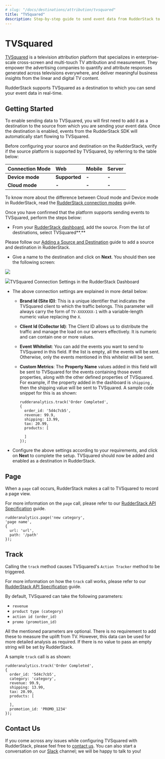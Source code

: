 ```yaml
---
# slug: "/docs/destinations/attribution/tvsquared"
title: "TVSquared"
description: Step-by-step guide to send event data from RudderStack to TVSquared.
---
```


# TVSquared

[TVSquared](https://tvsquared.com/) is a television attribution platform that specializes in enterprise-scale cross-screen and multi-touch TV attribution and measurement. They empower the advertising companies to quantify and attribute responses generated across televisions everywhere, and deliver meaningful business insights from the linear and digital TV content.

RudderStack supports TVSquared as a destination to which you can send your event data in real-time.

## Getting Started

To enable sending data to TVSquared, you will first need to add it as a destination to the source from which you are sending your event data. Once the destination is enabled, events from the RudderStack SDK will automatically start flowing to TVSquared.

Before configuring your source and destination on the RudderStack, verify if the source platform is supported by TVSquared, by referring to the table below:

| **Connection Mode** | **Web**       | **Mobile** | **Server** |
| :------------------ | :------------ | :--------- | :--------- |
| **Device mode**     | **Supported** | **-**      | **-**      |
| **Cloud mode**      | **-**         | **-**      | **-**      |

<div class="infoBlock">

To know more about the difference between Cloud mode and Device mode in RudderStack, read the <a href="../../get-started/rudderstack-connection-modes">RudderStack connection modes</a> guide.

</div>

Once you have confirmed that the platform supports sending events to TVSquared, perform the steps below:

- From your [RudderStack dashboard](https://app.rudderlabs.com/), add the source. From the list of destinations, select TVSquared**.**

<div class="infoBlock">

Please follow our [Adding a Source and Destination](https://rudderstack.com/docs/get-started/adding-source-and-destination-rudderstack) guide to add a source and destination in RudderStack.

</div>

- Give a name to the destination and click on **Next**. You should then see the following screen:

<img src="../../../images/assets/image (73).png" />

<img src="../../../images/assets/image (34).png" /><span class="imageTitle">TVSquared Connection Settings in the RudderStack Dashboard</span>

- The above connection settings are explained in more detail below:

  - **Brand Id \(Site ID\)**: This is a unique identifier that indicates the TVSquared client to which the traffic belongs. This parameter will always carry the form of `TV-XXXXXXX-1` with a variable-length numeric value replacing the `X`.
  - **Client Id \(Collector Id\)**: The Client ID allows us to distribute the traffic and manage the load on our servers effectively. It is numeric and can contain one or more values.
  - **Event Whitelist**: You can add the events you want to send to TVSquared in this field. If the list is empty, all the events will be sent. Otherwise, only the events mentioned in this whitelist will be sent.
  - **Custom Metrics**: The **Property Name** values added in this field will be sent to TVSquared for the events containing those event properties, along with the other defined properties of TVSquared. For example, if the property added in the dashboard is `shipping` , then the shipping value will be sent to TVSquared. A sample code snippet for this is as shown:

    ```text
    rudderanalytics.track('Order Completed',
    {
      order_id: '5d4c7cb5',
      revenue: 99.9,
      shipping: 13.99,
      tax: 20.99,
      products: [

      ]
    });
    ```

- Configure the above settings according to your requirements, and click on **Next** to complete the setup. TVSquared should now be added and enabled as a destination in RudderStack.

## Page

When a `page` call occurs, RudderStack makes a call to TVSquared to record a page view.

For more information on the `page` call, please refer to our [RudderStack API Specification](https://rudderstack.com/docs/rudderstack-api-spec) guide.

```text
rudderanalytics.page('new category',
'page name',
{
  url: 'url',
  path: '/path'
});
```

## Track

Calling the `track` method causes TVSquared's `Action Tracker` method to be triggered.

For more information on how the `track` call works, please refer to our [RudderStack API Specification](https://rudderstack.com/docs/rudderstack-api-spec) guide.

By default, TVSquared can take the following parameters:

- `revenue`
- `product type (category)`
- `action id (order_id)`
- `promo (promotion_id)`

<div class="infoBlock">

All the mentioned parameters are optional. There is no requirement to add these to measure the uplift from TV. However, this data can be used for more detailed analysis as required. If there is no value to pass an empty string will be set by RudderStack.

</div>

A sample `track` call is as shown:

```text
rudderanalytics.track('Order Completed',
{
  order_id: '5d4c7cb5',
  category: 'category',
  revenue: 99.9,
  shipping: 13.99,
  tax: 20.99,
  products: [

  ],
  promotion_id: 'PROMO_1234'
});
```

## Contact Us

If you come across any issues while configuring TVSquared with RudderStack, please feel free to [contact us](mailto:%20docs@rudderstack.com). You can also start a conversation on our [Slack](https://rudderstack.com/join-rudderstack-slack-community) channel; we will be happy to talk to you!
